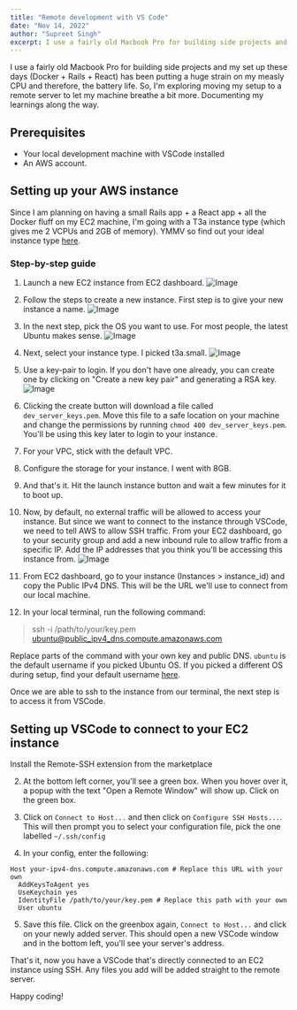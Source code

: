 ```yaml
---
title: "Remote development with VS Code"
date: "Nov 14, 2022"
author: "Supreet Singh"
excerpt: I use a fairly old Macbook Pro for building side projects and my set up these days (Docker + Rails + React) has been putting a huge strain on my measly CPU and therefore, the battery life. So, I'm exploring moving my setup to a remote server to let my machine breathe a bit more. Documenting my learnings along the way.
---
```

I use a fairly old Macbook Pro for building side projects and my set up these days (Docker + Rails + React) has been putting a huge strain on my measly CPU and therefore, the battery life. So, I'm exploring moving my setup to a remote server to let my machine breathe a bit more. Documenting my learnings along the way.

## Prerequisites

* Your local development machine with VSCode installed
* An AWS account.

## Setting up your AWS instance
Since I am planning on having a small Rails app + a React app + all the Docker fluff on my EC2 machine, I'm going with a T3a instance type (which gives me 2 VCPUs and 2GB of memory). YMMV so find out your ideal instance type [here](https://aws.amazon.com/ec2/instance-types/).

### Step-by-step guide

1. Launch a new EC2 instance from EC2 dashboard.
![Image](/images/posts/remote-dev/1.png)

2. Follow the steps to create a new instance. First step is to give your new instance a name.
![Image](/images/posts/remote-dev/2.png)

3. In the next step, pick the OS you want to use. For most people, the latest Ubuntu makes sense.
![Image](/images/posts/remote-dev/3.png)

4. Next, select your instance type. I picked t3a.small.
![Image](/images/posts/remote-dev/4.png)

5. Use a key-pair to login. If you don't have one already, you can create one by clicking on "Create a new key pair" and generating a RSA key.
![Image](/images/posts/remote-dev/5.png)

6. Clicking the create button will download a file called `dev_server_keys.pem`. Move this file to a safe location on your machine and change the permissions by running `chmod 400 dev_server_keys.pem`. You'll be using this key later to login to your instance.

7. For your VPC, stick with the default VPC.

8. Configure the storage for your instance. I went with 8GB.

9. And that's it. Hit the launch instance button and wait a few minutes for it to boot up.

10. Now, by default, no external traffic will be allowed to access your instance. But since we want to connect to the instance through VSCode, we need to tell AWS to allow SSH traffic. From your EC2 dashboard, go to your security group and add a new inbound rule to allow traffic from a specific IP. Add the IP addresses that you think you'll be accessing this instance from.
![Image](/images/posts/remote-dev/10.png)

11. From EC2 dashboard, go to your instance (Instances > instance_id) and copy the Public IPv4 DNS. This will be the URL we'll use to connect from our local machine.

12. In your local terminal, run the following command:

> ssh -i /path/to/your/key.pem ubuntu@public_ipv4_dns.compute.amazonaws.com

Replace parts of the command with your own key and public DNS. `ubuntu` is the default username if you picked Ubuntu OS. If you picked a different OS during setup, find your default username [here](https://docs.aws.amazon.com/AWSEC2/latest/UserGuide/managing-users.html).

Once we are able to ssh to the instance from our terminal, the next step is to access it from VSCode.

## Setting up VSCode to connect to your EC2 instance
Install the Remote-SSH extension from the marketplace

2. At the bottom left corner, you'll see a green box. When you hover over it, a popup with the text "Open a Remote Window" will show up. Click on the green box.

3. Click on `Connect to Host...` and then click on `Configure SSH Hosts...`. This will then prompt you to select your configuration file, pick the one labelled `~/.ssh/config`

4. In your config, enter the following:
```
Host your-ipv4-dns.compute.amazonaws.com # Replace this URL with your own
  AddKeysToAgent yes
  UseKeychain yes
  IdentityFile /path/to/your/key.pem # Replace this path with your own
  User ubuntu
```
5. Save this file. Click on the greenbox again, `Connect to Host...` and click on your newly added server. This should open a new VSCode window and in the bottom left, you'll see your server's address.

That's it, now you have a VSCode that's directly connected to an EC2 instance using SSH. Any files you add will be added straight to the remote server.

Happy coding!
